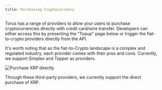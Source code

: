 ```yaml
---
title: Purchasing Cryptocurrency
---
```


Torus has a range of providers to allow your users to purchase cryptocurrencies
directly with credit card/wire transfer. Developers can either access this
by presenting the "Topup" page below or trigger the fiat-to-crypto
providers directly from the API.

It's worth noting that as the fiat-to-Crypto landscape is a complex and regulated
industry, each provider comes with their pros and cons. Currently, we support Simplex and
Topper as providers.

<div style={{textAlign: 'center'}}>

![Purchase XRP directly](/contents/purchasing-XRP.png)

</div>

Through these third-party providers, we currently support the direct purchase of
XRP.
